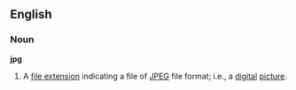 ==English==

===Noun===
'''jpg'''
#A [[file extension]] indicating a file of [[JPEG]] file format; i.e., a [[digital]] [[picture]].